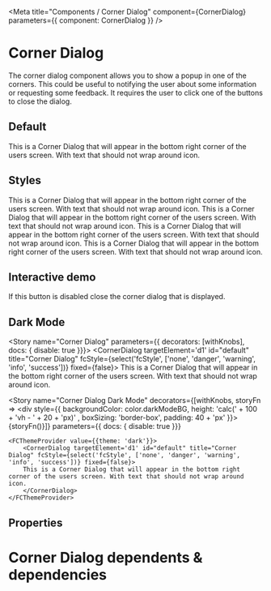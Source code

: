 
<Meta title="Components / Corner Dialog" component={CornerDialog}  parameters={{ component: CornerDialog }} />

# Corner Dialog

The corner dialog component allows you to show a popup in one of the corners. This could be useful to notifying the user about some information or requesting some feedback.  It requires the user to click one of the buttons to close the dialog.

## Default
<Preview>
    <CornerDialog targetElement='d1' id="default" title="Corner Dialog" fixed={false}>
        This is a Corner Dialog that will appear in the bottom right corner of the users screen. With text that should not wrap around icon.
    </CornerDialog>
</Preview>

## Styles
<Preview>
    <CornerDialog id="danger" fcStyle="danger" icon="no-entry-circle" title="Corner Dialog" fixed={false}>
        This is a Corner Dialog that will appear in the bottom right corner of the users screen. With text that should not wrap around icon.
    </CornerDialog>
        <CornerDialog id="warning" fcStyle="warning" icon="exclamation-circle" title="Corner Dialog" fixed={false}>
        This is a Corner Dialog that will appear in the bottom right corner of the users screen. With text that should not wrap around icon.
    </CornerDialog>
         <CornerDialog id="info" fcStyle="info" icon="question-circle" title="Corner Dialog" fixed={false}>
        This is a Corner Dialog that will appear in the bottom right corner of the users screen. With text that should not wrap around icon.
    </CornerDialog>
        <CornerDialog id="success" fcStyle="success" icon="check-circle" title="Corner Dialog" fixed={false}>
        This is a Corner Dialog that will appear in the bottom right corner of the users screen. With text that should not wrap around icon.
    </CornerDialog>
</Preview>

## Interactive demo

If this button is disabled close the corner dialog that is displayed.
<CornerDialogDemo />

## Dark Mode

<CornerDialogDark />


<Story name="Corner Dialog" parameters={{ decorators: [withKnobs],  docs: { disable: true  }}}>
    <CornerDialog targetElement='d1' id="default" title="Corner Dialog" fcStyle={select('fcStyle', ['none', 'danger', 'warning', 'info', 'success'])} fixed={false}>
    This is a Corner Dialog that will appear in the bottom right corner of the users screen. With text that should not wrap around icon.
    </CornerDialog>
</Story>


<Story name="Corner Dialog Dark Mode"
decorators={[withKnobs, storyFn => <div style={{ backgroundColor: color.darkModeBG, height: 'calc(' + 100 + 'vh - ' + 20 + 'px)' , boxSizing: 'border-box', padding: 40 + 'px' }}>{storyFn()}</div>]}
parameters={{ docs: { disable: true  }}}
>
    <FCThemeProvider value={{theme: 'dark'}}>
        <CornerDialog targetElement='d1' id="default" title="Corner Dialog" fcStyle={select('fcStyle', ['none', 'danger', 'warning', 'info', 'success'])} fixed={false}>
        This is a Corner Dialog that will appear in the bottom right corner of the users screen. With text that should not wrap around icon.
        </CornerDialog>
    </FCThemeProvider>
</Story>

## Properties

<Props of={CornerDialog} />

# Corner Dialog dependents & dependencies
<DependenciesTable titleDependencies='Dependencies' titleDependents='Dependents' of={CornerDialog} />
